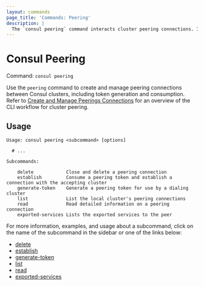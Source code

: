 ```yaml
---
layout: commands
page_title: 'Commands: Peering'
description: |
  The `consul peering` command interacts cluster peering connections. It exposes top-level commands to generate peering tokens. establish connections, and manage connections.
---
```


# Consul Peering

Command: `consul peering`

Use the `peering` command to create and manage peering connections between Consul clusters, including token generation and consumption. Refer to 
[Create and Manage Peerings Connections](/consul/docs/connect/cluster-peering/create-manage-peering) for an
overview of the CLI workflow for cluster peering.

## Usage

```text
Usage: consul peering <subcommand> [options]

  # ...

Subcommands:

    delete            Close and delete a peering connection
    establish         Consume a peering token and establish a connection with the accepting cluster
    generate-token    Generate a peering token for use by a dialing cluster
    list              List the local cluster's peering connections
    read              Read detailed information on a peering connection
    exported-services Lists the exported services to the peer
```

For more information, examples, and usage about a subcommand, click on the name
of the subcommand in the sidebar or one of the links below:

- [delete](/consul/commands/peering/delete)
- [establish](/consul/commands/peering/establish)
- [generate-token](/consul/commands/peering/generate-token)
- [list](/consul/commands/peering/list)
- [read](/consul/commands/peering/read)
- [exported-services](/consul/commands/peering/exported-services)